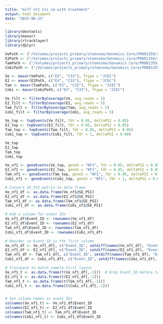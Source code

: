 ```yaml
---
title: "mcf7 nf1 nls se with treatment"
output: html_document
date: "2025-06-23"
---
```


```r

library(devtools)
library(maser)
library(rtracklayer)
library(dplyr)

VePath <- ("/Volumes/projects_primary/steensma/Genomics_Core/PR001359/rmats_analysis/M7EVVe_vs_M733Ve/jcec/")
E2Path <- ("/Volumes/projects_primary/steensma/Genomics_Core/PR001359/rmats_analysis/M7EVE2_vs_M733E2/jcec/")
TamPath <- ("/Volumes/projects_primary/steensma/Genomics_Core/PR001359/rmats_analysis/M7EVTam_vs_M733Tam/jcec/")
CobiPath <- ("/Volumes/projects_primary/steensma/Genomics_Core/PR001359/rmats_analysis/M7EVCob_vs_M733Cob/jcec/")

Ve <- maser(VePath, c("EV", "C33"), ftype = "JCEC")
E2 <- maser(E2Path, c("EV", "C33"), ftype = "JCEC")
Tam <- maser(TamPath, c("EV", "C33"), ftype = "JCEC")
Cobi <- maser(CobiPath, c("EV", "C33"), ftype = "JCEC")

Ve_filt <- filterByCoverage(Ve, avg_reads = 5)
E2_filt <- filterByCoverage(E2, avg_reads = 5)
Tam_filt <- filterByCoverage(Tam, avg_reads = 5)
Cobi_filt <- filterByCoverage(Cobi, avg_reads = 5)

Ve_top <- topEvents(Ve_filt, fdr = 0.05, deltaPSI = 0.05)
E2_top <- topEvents(E2_filt, fdr = 0.05, deltaPSI = 0.05)
Tam_top <- topEvents(Tam_filt, fdr = 0.05, deltaPSI = 0.05)
Cobi_top <- topEvents(Cobi_filt, fdr = 1, deltaPSI = 0.00)

Ve_top
E2_top
Tam_top
Cobi_top

Ve_nf1 <- geneEvents(Ve_top, geneS = "NF1", fdr = 0.05, deltaPSI = 0.05)
E2_nf1 <- geneEvents(E2_top, geneS = "NF1", fdr = 0.05, deltaPSI = 0.05)
Tam_nf1 <- geneEvents(Tam_top, geneS = "NF1", fdr = 0.05, deltaPSI = 0.05)
Cobi_nf1 <- geneEvents(Cobi_top, geneS = "NF1", fdr = 1, deltaPSI = 0.00)

# Convert SE_PSI matrix to data frame
Ve_nf1_df <- as.data.frame(Ve_nf1@SE_PSI)
E2_nf1_df <- as.data.frame(E2_nf1@SE_PSI)
Tam_nf1_df <- as.data.frame(Tam_nf1@SE_PSI)
Cobi_nf1_df <- as.data.frame(Cobi_nf1@SE_PSI)

# Add a column for event IDs
Ve_nf1_df$Event_ID <- rownames(Ve_nf1_df)
E2_nf1_df$Event_ID <- rownames(E2_nf1_df)
Tam_nf1_df$Event_ID <- rownames(Tam_nf1_df)
Cobi_nf1_df$Event_ID <- rownames(Cobi_nf1_df)

# Reorder so Event_ID is the first column
Ve_nf1_df <- Ve_nf1_df[, c("Event_ID", setdiff(names(Ve_nf1_df), "Event_ID"))]
E2_nf1_df <- E2_nf1_df[, c("Event_ID", setdiff(names(E2_nf1_df), "Event_ID"))]
Tam_nf1_df <- Tam_nf1_df[, c("Event_ID", setdiff(names(Tam_nf1_df), "Event_ID"))]
Cobi_nf1_df <- Cobi_nf1_df[, c("Event_ID", setdiff(names(Cobi_nf1_df), "Event_ID"))]

# Transpose to match sample-first layout
Ve_nf1_t <- as.data.frame(t(Ve_nf1_df[,-1]))  # Drop Event_ID before transpose
E2_nf1_t <- as.data.frame(t(E2_nf1_df[,-1]))  
Tam_nf1_t <- as.data.frame(t(Tam_nf1_df[,-1]))  
Cobi_nf1_t <- as.data.frame(t(Cobi_nf1_df[,-1]))  


# Set column names as event IDs
colnames(Ve_nf1_t) <- Ve_nf1_df$Event_ID
colnames(E2_nf1_t) <- E2_nf1_df$Event_ID
colnames(Tam_nf1_t) <- Tam_nf1_df$Event_ID
colnames(Cobi_nf1_t) <- Cobi_nf1_df$Event_ID



```
